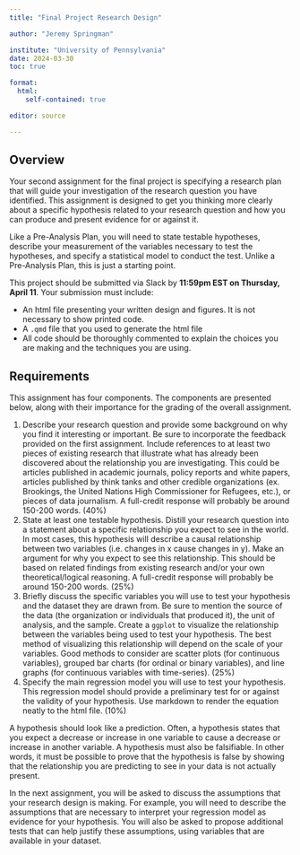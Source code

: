 ```yaml
---
title: "Final Project Research Design"

author: "Jeremy Springman"

institute: "University of Pennsylvania"
date: 2024-03-30
toc: true

format: 
  html:
    self-contained: true

editor: source

---
```


## Overview 

Your second assignment for the final project is specifying a research plan that will guide your investigation of the research question you have identified. This assignment is designed to get you thinking more clearly about a specific hypothesis related to your research question and how you can produce and present evidence for or against it. 

Like a Pre-Analysis Plan, you will need to state testable hypotheses, describe your measurement of the variables necessary to test the hypotheses, and specify a statistical model to conduct the test. Unlike a Pre-Analysis Plan, this is just a starting point.

This project should be submitted via Slack by **11:59pm EST on Thursday, April 11**. Your submission must include:

- An html file presenting your written design and figures. It is not necessary to show printed code.
- A `.qmd` file that you used to generate the html file
- All code should be thoroughly commented to explain the choices you are making and the techniques you are using.

## Requirements

This assignment has four components. The components are presented below, along with their importance for the grading of the overall assignment.

1. Describe your research question and provide some background on why you find it interesting or important. Be sure to incorporate the feedback provided on the first assignment. Include references to at least two pieces of existing research that illustrate what has already been discovered about the relationship you are investigating. This could be articles published in academic journals, policy reports and white papers, articles published by think tanks and other credible organizations (ex. Brookings, the United Nations High Commissioner for Refugees, etc.), or pieces of data journalism. A full-credit response will probably be around 150-200 words. (40%)
2. State at least one testable hypothesis. Distill your research question into a statement about a specific relationship you expect to see in the world. In most cases, this hypothesis will describe a causal relationship between two variables (i.e. changes in x cause changes in y). Make an argument for why you expect to see this relationship. This should be based on related findings from existing research and/or your own theoretical/logical reasoning. A full-credit response will probably be around 150-200 words. (25%)
3. Briefly discuss the specific variables you will use to test your hypothesis and the dataset they are drawn from. Be sure to mention the source of the data (the organization or individuals that produced it), the unit of analysis, and the sample. Create a `ggplot` to visualize the relationship between the variables being used to test your hypothesis. The best method of visualizing this relationship will depend on the scale of your variables. Good methods to consider are scatter plots (for continuous variables), grouped bar charts (for ordinal or binary variables), and line graphs (for continuous variables with time-series). (25%) 
4. Specify the main regression model you will use to test your hypothesis. This regression model should provide a preliminary test for or against the validity of your hypothesis. Use markdown to render the equation neatly to the html file. (10%)


::: {.callout-note}
A hypothesis should look like a prediction. Often, a hypothesis states that you expect a decrease or increase in one variable to cause a decrease or increase in another variable. A hypothesis must also be falsifiable. In other words, it must be possible to prove that the hypothesis is false by showing that the relationship you are predicting to see in your data is not actually present. 
:::

In the next assignment, you will be asked to discuss the assumptions that your research design is making. For example, you will need to describe the assumptions that are necessary to interpret your regression model as evidence for your hypothesis. You will also be asked to propose additional tests that can help justify these assumptions, using variables that are available in your dataset. 

<!-- Think about how answers to this research question can be the findings can be applied beyond the specific context of your study to broader populations. -->

